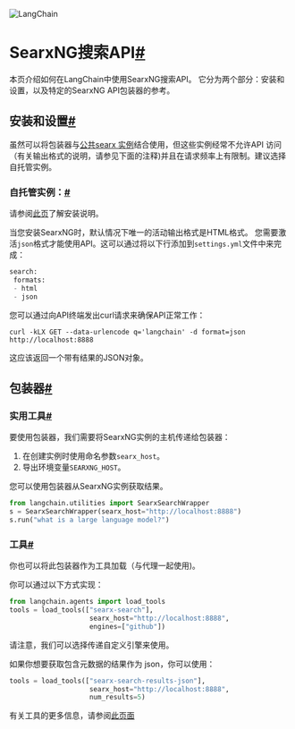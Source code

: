 

<Head>
  <script>
    {
      `(function() {
         var _hmt = _hmt || [];
(function() {
  var hm = document.createElement("script");
  hm.src = "https://hm.baidu.com/hm.js?e60fb290e204e04c5cb6f79b0ac1e697";
  var s = document.getElementsByTagName("script")[0]; 
  s.parentNode.insertBefore(hm, s);
})();
       })();`
    }
  </script>
</Head>

![LangChain](https://pica.zhimg.com/50/v2-56e8bbb52aa271012541c1fe1ceb11a2_r.gif)





SearxNG搜索API[#](#searxng-search-api "此标题的永久链接")
===============================================

本页介绍如何在LangChain中使用SearxNG搜索API。
它分为两个部分：安装和设置，以及特定的SearxNG API包装器的参考。

安装和设置[#](#installation-and-setup "此标题的永久链接")
--------------------------------------------

虽然可以将包装器与[公共searx
实例](https://searx.space/)结合使用，但这些实例经常不允许API
访问（有关输出格式的说明，请参见下面的注释)并且在请求频率上有限制。建议选择自托管实例。

### 自托管实例：[#](#self-hosted-instance "此标题的永久链接")

请参阅[此页](https://searxng.github.io/searxng/admin/installation)了解安装说明。

当您安装SearxNG时，默认情况下唯一的活动输出格式是HTML格式。
您需要激活`json`格式才能使用API。这可以通过将以下行添加到`settings.yml`文件中来完成：

```python
search:
 formats:
 - html
 - json

```

您可以通过向API终端发出curl请求来确保API正常工作：

`curl -kLX GET --data-urlencode q='langchain' -d format=json http://localhost:8888`

这应该返回一个带有结果的JSON对象。

包装器[#](#wrappers "Permalink to this headline")
----------------------------------------------

### 实用工具[#](#utility "Permalink to this headline")

要使用包装器，我们需要将SearxNG实例的主机传递给包装器：
1. 在创建实例时使用命名参数`searx_host`。
2. 导出环境变量`SEARXNG_HOST`。

您可以使用包装器从SearxNG实例获取结果。

```python
from langchain.utilities import SearxSearchWrapper
s = SearxSearchWrapper(searx_host="http://localhost:8888")
s.run("what is a large language model?")

```

### 工具[#](#tool "Permalink to this headline")

你也可以将此包装器作为工具加载（与代理一起使用)。

你可以通过以下方式实现：

```python
from langchain.agents import load_tools
tools = load_tools(["searx-search"],
                    searx_host="http://localhost:8888",
                    engines=["github"])

```

请注意，我们可以选择传递自定义引擎来使用。

如果你想要获取包含元数据的结果作为 json，你可以使用：

```python
tools = load_tools(["searx-search-results-json"],
                    searx_host="http://localhost:8888",
                    num_results=5)

```

有关工具的更多信息，请参阅[此页面](../modules/agents/tools/getting_started)

